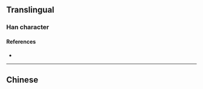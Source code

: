 {{also|焸}}
{{character info/new}}
==Translingual==

===Han character===
{{Han char|rn=86|rad=火|as=08|sn=12|four=||Wub=JEOU|canj=ABF|ids=⿱明火}}

====References====
* {{Han ref|kx=0675.191|hdz=32209.081|uh=713D|ud=28989}}

----

==Chinese==
{{zh-see|焸|ancient}}